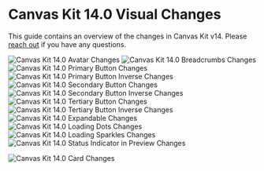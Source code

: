 
<Meta title="Guides/Upgrade Guides/v14.0/Visual Changes" />

# Canvas Kit 14.0 Visual Changes

This guide contains an overview of the changes in Canvas Kit v14. Please
[reach out](https://github.com/Workday/canvas-kit/issues/new?labels=bug&template=bug.md) if you have
any questions.

![Canvas Kit 14.0 Avatar Changes](/v14-avatar.png)
![Canvas Kit 14.0 Breadcrumbs Changes](/v14-breadcrumbs.png)
![Canvas Kit 14.0 Primary Button Changes](/v14-primary-buttons.png)
![Canvas Kit 14.0 Primary Button Inverse Changes](/v14-primary-buttons-inverse.png)
![Canvas Kit 14.0 Secondary Button Changes](/v14-secondary-buttons.png)
![Canvas Kit 14.0 Secondary Button Inverse Changes](/v14-secondary-button-inverse.png)
![Canvas Kit 14.0 Tertiary Button Changes](/v14-tertiary-button.png)
![Canvas Kit 14.0 Tertiary Button Inverse Changes](/v14-tertiary-button-inverse.png)
![Canvas Kit 14.0 Expandable Changes](/v14-expandable.png)
![Canvas Kit 14.0 Loading Dots Changes](/v14-loading-dots.png)
![Canvas Kit 14.0 Loading Sparkles Changes](/v14-loading-sparkles.png)
![Canvas Kit 14.0 Status Indicator in Preview Changes](/v14-status-indicator.png)

![Canvas Kit 14.0 Card Changes](/Card.png)


